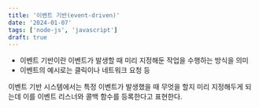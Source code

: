 ```yaml
---
title: '이벤트 기반(event-driven)'
date: '2024-01-07'
tags: ['node-js', 'javascript']
draft: true
---
```


- 이벤트 기반이란 이벤트가 발생할 때 미리 지정해둔 작업을 수행하는 방식을 의미
- 이벤트의 예시로는 클릭이나 네트워크 요청 등

이벤트 기반 시스템에서는 특정 이벤트가 발생했을 때 무엇을 할지 미리 지정해두게 되는데 이를 이벤트 리스너와 콜백 함수를 등록한다고 표현한다.

